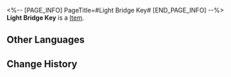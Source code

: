 <%-- [PAGE_INFO]
PageTitle=#Light Bridge Key#
[END_PAGE_INFO] --%>
{{Item Infobox
|title       = Light Bridge Key
|id          = 149963
|image       = Item Light Bridge Key.png
|type        = 
|invCategory = Missions
|rarity      = 1
|effect      = 
|description = 
}}
'''Light Bridge Key''' is a [[Item]].

==Other Languages==
{{Other Languages
|en   = Light Bridge Key
|zhs  = 光桥钥匙
|zht  = 光橋鑰匙
|ja   = 光の橋の鍵
|ko   = 빛나는 다리의 열쇠
|es   = Llave del puente luminoso
|fr   = Clé du pont léger
|ru   = Ключ от светящегося моста
|th   = กุญแจสะพานแสง
|vi   = Chìa Khóa Cầu Ánh Sáng
|de   = Schlüssel zur Lichtbrücke
|id   = Kunci Jembatan Bercahaya
|pt   = Chave da Ponte de Luz
}}

==Change History==
{{Change History|2.0}}